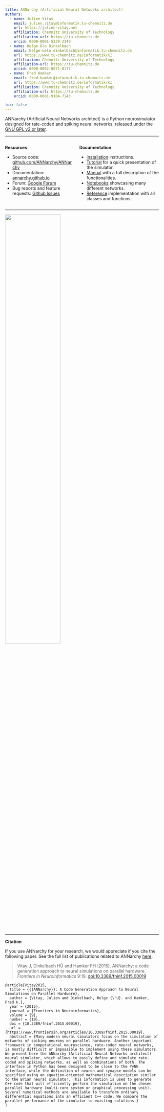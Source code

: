 ```yaml
---
title: ANNarchy (Artificial Neural Networks architect)
authors:
  - name: Julien Vitay 
    email: julien.vitay@informatik.tu-chemnitz.de
    url: https://julien-vitay.net
    affiliation: Chemnitz University of Technology
    affiliation-url: https://tu-chemnitz.de
    orcid: 0000-0001-5229-2349
  - name: Helge Ülo Dinkelbach
    email: helge-uelo.dinkelbach@informatik.tu-chemnitz.de
    url: https://www.tu-chemnitz.de/informatik/KI
    affiliation: Chemnitz University of Technology
    affiliation-url: https://tu-chemnitz.de
    orcid: 0000-0002-8871-8177
  - name: Fred Hamker
    email: fred.hamker@informatik.tu-chemnitz.de
    url: https://www.tu-chemnitz.de/informatik/KI
    affiliation: Chemnitz University of Technology
    affiliation-url: https://tu-chemnitz.de
    orcid: 0000-0001-9104-7143

toc: false
---
```



ANNarchy (Artificial Neural Networks architect) is a Python neurosimulator designed for rate-coded and spiking neural networks, released under the [GNU GPL v2 or later](http://www.gnu.org/licenses/gpl.html). 

---

:::columns
:::column

**Resources**

* Source code: [github.com/ANNarchy/ANNarchy](https://github.com/ANNarchy/ANNarchy)
* Documentation: [annarchy.github.io](https://annarchy.github.io)
* Forum: [Google Forum](https://groups.google.com/forum/#!forum/annarchy)
* Bug reports and feature requests: [Github Issues](https://github.com/ANNarchy/ANNarchy/issues)

:::
:::column

**Documentation**

* [Installation](Installation.qmd) instructions.
* [Tutorial](tutorial/index.qmd) for a quick presentation of the simulator.
* [Manual](manual/index.qmd) with a full description of the functionalities.
* [Notebooks](notebooks/index.qmd) showcasing many different networks.
* [Reference](reference/index.qmd) implementation with all classes and functions.

:::
:::

---

![](manual/img/annarchy-color.png){width=60% fig-align="center"}

---

**Citation**

If you use ANNarchy for your research, we would appreciate if you cite the following paper. See the full list of publications related to ANNarchy [here](Publications.qmd).

> Vitay J, Dinkelbach HÜ and Hamker FH (2015). ANNarchy: a code generation approach to neural simulations on parallel hardware. *Frontiers in Neuroinformatics* 9:19. [doi:10.3389/fninf.2015.00019](http://dx.doi.org/10.3389/fninf.2015.00019)


```.bibtex
@article{Vitay2015,
  title = {{{ANNarchy}}: A Code Generation Approach to Neural Simulations on Parallel Hardware},
  author = {Vitay, Julien and Dinkelbach, Helge {\"U}. and Hamker, Fred H.},
  year = {2015},
  journal = {Frontiers in Neuroinformatics},
  volume = {9},
  number = {19},
  doi = {10.3389/fninf.2015.00019},
  url = {https://www.frontiersin.org/articles/10.3389/fninf.2015.00019},
  abstract = {Many modern neural simulators focus on the simulation of networks of spiking neurons on parallel hardware. Another important framework in computational neuroscience, rate-coded neural networks, is mostly difficult or impossible to implement using these simulators. We present here the ANNarchy (Artificial Neural Networks architect) neural simulator, which allows to easily define and simulate rate-coded and spiking networks, as well as combinations of both. The interface in Python has been designed to be close to the PyNN interface, while the definition of neuron and synapse models can be specified using an equation-oriented mathematical description similar to the Brian neural simulator. This information is used to generate C++ code that will efficiently perform the simulation on the chosen parallel hardware (multi-core system or graphical processing unit). Several numerical methods are available to transform ordinary differential equations into an efficient C++ code. We compare the parallel performance of the simulator to existing solutions.}
}
```
